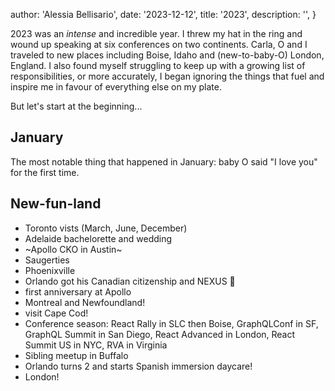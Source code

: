 
  author: 'Alessia Bellisario',
  date: '2023-12-12',
  title: '2023',
  description: '',
}


2023 was an _intense_ and incredible year. I threw my hat in the ring and wound up speaking at six conferences on two continents. Carla, O and I traveled to new places including Boise, Idaho and (new-to-baby-O) London, England. I also found myself struggling to keep up with a growing list of responsibilities, or more accurately, I began ignoring the things that fuel and inspire me in favour of everything else on my plate.

But let's start at the beginning...

## January

The most notable thing that happened in January: baby O said "I love you" for the first time.

## New-fun-land



- Toronto vists (March, June, December)
- Adelaide bachelorette and wedding
- ~Apollo CKO in Austin~
- Saugerties
- Phoenixville
- Orlando got his Canadian citizenship and NEXUS :tada:
- first anniversary at Apollo
- Montreal and Newfoundland!
- visit Cape Cod!
- Conference season: React Rally in SLC then Boise, GraphQLConf in SF, GraphQL Summit in San Diego, React Advanced in London, React Summit US in NYC, RVA in Virginia
- Sibling meetup in Buffalo
- Orlando turns 2 and starts Spanish immersion daycare!
- London!